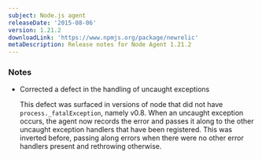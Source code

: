 ```yaml
---
subject: Node.js agent
releaseDate: '2015-08-06'
version: 1.21.2
downloadLink: 'https://www.npmjs.org/package/newrelic'
metaDescription: Release notes for Node Agent 1.21.2
---
```


### Notes

* Corrected a defect in the handling of uncaught exceptions

  This defect was surfaced in versions of node that did not have `process._fatalException`, namely v0.8. When an uncaught exception occurs, the agent now records the error and passes it along to the other uncaught exception handlers that have been registered. This was inverted before, passing along errors when there were no other error handlers present and rethrowing otherwise.

